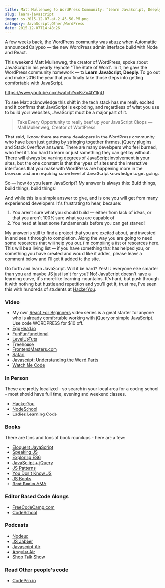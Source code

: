 ```yaml
---
title: Matt Mullenweg to WordPress Community: “Learn JavaScript, Deeply”. Here are some resources for doing that.
slug: learn-javascript
image: ss-2015-12-07-at-2.45.50-PM.png
category: JavaScript,Other,WordPress
date: 2015-12-07T14:48:26
---
```


A few weeks back, the WordPress community was abuzz when Automattic announced Calypso — the new WordPress admin interface build with Node and React.

This weekend Matt Mullenweg, the creator of WordPress, spoke about JavaScript in his yearly keynote "The State of Word". In it, he gave the WordPress community homework — to <strong>Learn JavaScript, Deeply</strong>. To go out and make 2016 the year that you finally take those steps into getting comfortable with JavaScript.

https://www.youtube.com/watch?v=KrZx4IY1IgU

To see Matt acknowledge this shift in the tech stack has me really excited and it confirms that JavaScript is exploding, and regardless of what you use to build your websites, JavaScript must be a major part of it.

<blockquote>
  Take Every Opportunity to really beef up your JavaScript Chops — Mall Mullenweg, Creator of WordPress
</blockquote>

That said, I know there are many developers in the WordPress community who have been just getting by stringing together themes, jQuery plugins and Stack Overflow answers. There are many developers who feel burned, who feel it's too hard to learn or just something they can get by without. There will always be varying degrees of JavaScript involvement in your sites, but the one constant is that the types of sites and the interactive interfaces that you make with WordPress are happening more in the browser and are requiring some level of JavaScript knowledge to get going.

So — how do you learn JavaScript? My answer is always this: Build things, build things, build things!

And while this is a simple answer to give, and is one you will get from many experienced developers. It's frustrating to hear, because:

<ol>
<li>You aren't sure what you should build — either from lack of ideas, or that you aren't 100% sure what you are capable of</li>
<li>You need at least some fundamentals before you can get started!</li>
</ol>

My answer is still to find a project that you are excited about, and invested in and see it through to completion. Along the way you are going to need some resources that will help you out. I'm compiling a list of resources here. This will be a living list — if you have something that has helped you, or something you have created and would like it added, please leave a comment below and I'll get it added to the site.

Go forth and learn JavaScript. Will it be hard? Yes! Is everyone else smarter than you and maybe JS just isn't for you? No! JavaScript doesn't have a learning curve, it's more like learning mountains. It's hard, but push through it with nothing but hustle and repetition and you'll get it, trust me, I've seen this with hundreds of students at <a href="http://HackerYou.com">HackerYou</a>.

<h3>Video</h3>

<ul>
<li>My own <a href="https://ReactForBeginners.com">React For Beginners</a> video series is a great starter for anyone who is already comfortable working with jQuery or simple JavaScript. Use code WORDPRESS for $10 off. </li>
<li><a href="http://egghead.io">EggHead.io</a></li>
<li><a href="https://www.youtube.com/channel/UCO1cgjhGzsSYb1rsB4bFe4Q">FunFunFunctional</a></li>
<li><a href="https://www.youtube.com/user/LevelUpTuts">LevelUpTuts</a></li>
<li><a href="http://teamtreehouse.com">Treehouse</a></li>
<li><a href="http://FrontendMasters.com">FrontendMasters.com</a></li>
<li><a href="https://www.safaribooksonline.com/">Safari</a></li>
<li><a href="https://www.youtube.com/watch?v=Bv_5Zv5c-Ts">Javascript: Understanding the Weird Parts</a></li>
<li><a href="https://sub.watchmecode.net/">Watch Me Code</a></li>
</ul>

<h3>In Person</h3>

These are pretty localized - so search in your local area for a coding school - most should have full time, evening and weekend classes.

<ul>
<li><a href="http://HackerYou.com">HackerYou</a></li>
<li><a href="http://nodeschool.io/chapters.html">NodeSchool</a> </li>
<li><a href="http://LadiesLearningCode.com">Ladies Learning Code</a></li>
</ul>

<h3>Books</h3>

There are tons and tons of book roundups - here are a few:

<ul>
<li><a href="http://eloquentjavascript.net/">Eloquent JavaScript</a></li>
<li><a href="http://speakingjs.com/">Speaking JS</a></li>
<li><a href="http://exploringjs.com/">Exploring ES6</a></li>
<li><a href="http://www.javascriptbook.com/">JavaScript + jQuery</a></li>
<li><a href="http://addyosmani.com/resources/essentialjsdesignpatterns/book/">JS Patterns</a></li>
<li><a href="https://github.com/getify/You-Dont-Know-JS/blob/master/README.md#you-dont-know-js-book-series">You Don't Know JS</a></li>
<li><a href="http://jsbooks.revolunet.com/">JS Books</a></li>
<li><a href="https://github.com/wesbos/ama/issues/61">Best Books AMA</a></li>
</ul>

<h3>Editor Based Code Alongs</h3>

<ul>
<li><a href="http://freecodecamp.com">FreeCodeCamp.com</a></li>
<li><a href="http://CodeSchool.com">CodeSchool</a></li>
</ul>

<h3>Podcasts</h3>

<ul>
<li><a href="http://nodeup.com/">Nodeup</a></li>
<li><a href="https://devchat.tv/js-jabber/">JS Jabber</a></li>
<li><a href="http://javascriptair.com/">Javascript Air</a></li>
<li><a href="https://angularair.com/">Angular Air</a></li>
<li><a href="http://shoptalkshow.com/">Shop Talk Show</a></li>
</ul>

<h3>Read Other people's code</h3>

<ul>
<li><a href="http://Codepen.io">CodePen.io</a></li>
</ul>